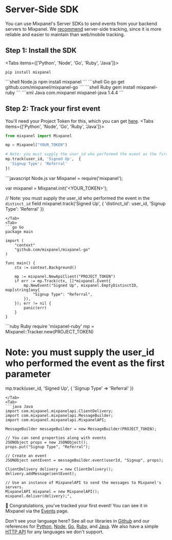 # Server-Side SDK


You can use Mixpanel's Server SDKs to send events from your backend servers to Mixpanel. We [recommend](/docs/quickstart/what-to-track#how-to-track) server-side tracking, since it is more reliable and easier to maintain than web/mobile tracking.

## Step 1: Install the SDK
<Tabs items={['Python', 'Node', 'Go', 'Ruby', 'Java']}>
<Tab>
```shell Python
pip install mixpanel
```
</Tab>
<Tab>
```shell Node.js
npm install mixpanel
```
</Tab>
<Tab>
```shell Go
go get github.com/mixpanel/mixpanel-go
```
</Tab>
<Tab>
```shell Ruby
gem install mixpanel-ruby
```
</Tab>
<Tab>
```xml Java
<!--Include the following in your project's pom.xml-->
<dependency>
  <groupId>com.mixpanel</groupId>
  <artifactId>mixpanel-java</artifactId>
  <version>1.4.4</version>
</dependency>
```
</Tab>
</Tabs>

## Step 2: Track your first event

You'll need your Project Token for this, which you can get [here](https://mixpanel.com/settings/project).
<Tabs items={['Python', 'Node', 'Go', 'Ruby', 'Java']}>
<Tab>
```python Python
from mixpanel import Mixpanel

mp = Mixpanel("YOUR_TOKEN")

# Note: you must supply the user_id who performed the event as the first parameter.
mp.track(user_id, 'Signed Up',  {
  'Signup Type': 'Referral'
})
```
</Tab>
<Tab>
```javascript Node.js
var Mixpanel = require('mixpanel');

var mixpanel = Mixpanel.init('<YOUR_TOKEN>');

// Note: you must supply the user_id who performed the event in the `distinct_id` field
mixpanel.track('Signed Up', {
  'distinct_id': user_id,
  'Signup Type': 'Referral'
})
```
</Tab>
<Tab>
```go Go
package main

import (
	"context"
	"github.com/mixpanel/mixpanel-go"
)

func main() {
	ctx := context.Background()

	mp := mixpanel.NewApiClient("PROJECT_TOKEN")
	if err := mp.Track(ctx, []*mixpanel.Event{
		mp.NewEvent("Signed Up", mixpanel.EmptyDistinctID, map[string]any{
			"Signup Type": "Referral",
		}),
	}); err != nil {
		panic(err)
	}
}
```
</Tab>
<Tab>
```ruby Ruby
require 'mixpanel-ruby'
mp = Mixpanel::Tracker.new(PROJECT_TOKEN)

# Note: you must supply the user_id who performed the event as the first parameter
mp.track(user_id, 'Signed Up', {
  'Signup Type' => 'Referral'
})
```
</Tab>
<Tab>
```java Java
import com.mixpanel.mixpanelapi.ClientDelivery;
import com.mixpanel.mixpanelapi.MessageBuilder;
import com.mixpanel.mixpanelapi.MixpanelAPI;

MessageBuilder messageBuilder = new MessageBuilder(PROJECT_TOKEN);

// You can send properties along with events
JSONObject props = new JSONObject();
props.put("Signup Type", "Referral");

// Create an event
JSONObject sentEvent = messageBuilder.event(userId, "Signup", props);

ClientDelivery delivery = new ClientDelivery();
delivery.addMessage(sentEvent);

// Use an instance of MixpanelAPI to send the messages to Mixpanel's servers.
MixpanelAPI mixpanel = new MixpanelAPI();
mixpanel.deliver(delivery);",
```
</Tab>
</Tabs>


🎉 Congratulations, you've tracked your first event! You can see it in Mixpanel via the [Events](https://mixpanel.com/report/events) page. 

Don't see your language here? See all our libraries in [Github](https://www.github.com/mixpanel) and our references for [Python](/docs/tracking/reference/python), [Node](/docs/tracking/reference/nodejs), [Go](/docs/tracking/reference/go), [Ruby](/docs/tracking/reference/ruby), and [Java](/docs/tracking/reference/java). We also have a simple [HTTP API](/docs/implementation/http-api) for any languages we don't support.
